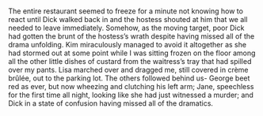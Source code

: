 #

The entire restaurant seemed to freeze for a minute not knowing how to react until Dick walked back in and the hostess shouted at him that we all needed to leave immediately. Somehow, as the moving target, poor Dick had gotten the brunt of the hostess’s wrath despite having missed all of the drama unfolding. Kim miraculously managed to avoid it altogether as she had stormed out at some point while I was sitting frozen on the floor among all the other little dishes of custard from the waitress’s tray that had spilled over my pants. Lisa marched over and dragged me, still covered in crème brûlée, out to the parking lot. The others followed behind us- George beet red as ever, but now wheezing and clutching his left arm; Jane, speechless for the first time all night, looking like she had just witnessed a murder; and Dick in a state of confusion having missed all of the dramatics.